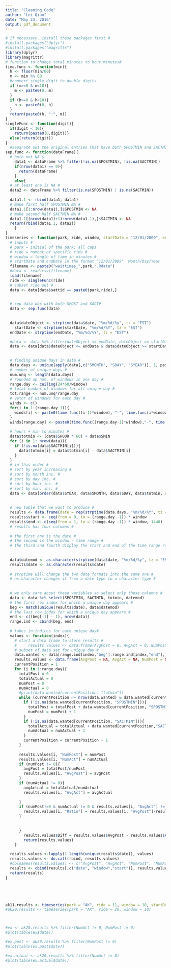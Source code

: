 ---
title: "Cleaning Code"
author: "Lei Qian"
date: "May 23, 2016"
output: pdf_document
---
```{r}
# if necessary, install these packages first #
#install.packages("dplyr")
#install.packages("magrittr")
library(dplyr)
library(magrittr)
# function to change total minutes to hour:minutes#
time.func <- function(min){
  h <- floor(min/60)
  m <- min %% 60
  #convert single digit to double digits
  if (m>=0 & m<10){
    m <- paste0(0, m)
  }
  if (h>=0 & h<10){
    h <- paste0(0, h)
  }
  return(paste0(h, ":", m))
}
singleFunc <- function(digit){
  if(digit < 10){
    return(paste0(0,digit))}
  else(return(digit))
}
  #separate out the original entries that have both SPOSTMIN and SACTMIN
sep.func <- function(dataFrame){
  # both not NA $
	data1 <- dataFrame %>% filter(!is.na(SPOSTMIN), !is.na(SACTMIN))
	if(nrow(data1) == 0){
	  return(dataFrame)
	}
	else{
  # at least one is NA # 
  data2 <- dataFrame %>% filter(is.na(SPOSTMIN) | is.na(SACTMIN))
  
  data1.1 <- rbind(data1, data1)
  # make first half SPOSTMIN NA # 
  data1.1[1:nrow(data1),]$SPOSTMIN <- NA
  # make second half SACTMIN NA #
  data1.1[(nrow(data1)+1):nrow(data1.1),]$SACTMIN <- NA
  return(rbind(data1.1, data2))
	}  
}
timeseries <- function(park, ride, window, startDate = "12/01/2009", endDate = "12/31/2016"){
  # inputs # 
  # park = initial of the park; all caps
  # ride = number of specific ride # 
  # window = length of time in minutes # 
  # startDate and endDate in the format "12/01/2009"  Month/Day/Year
  filename <- paste0("waittimes_",park,".Rdata")
  #data <- read.csv(filename)
  load(filename)
  ride <- singleFunc(ride)
  # subset ride out #
  data <- data[data$sattid == paste0(park,ride),]

  
  # sep data obs with both SPOST and SACT#
  data <- sep.func(data)
  
  
  data$dateObject <- strptime(data$date, "%m/%d/%y", tz = "EST")
	startDate <- strptime(startDate, "%m/%d/%Y", tz = "EST")
  endDate <- strptime(endDate, "%m/%d/%Y", tz = "EST")

  #data <- data %>% filter(dateObject <= endDate, dateObject >= startDate) 
  data <- data[data$dateObject <= endDate & data$dateObject >= startDate,]

  
  # finding unique days in data # 
  data.days <- unique(apply(data[,c("SMONTH", "SDAY", "SYEAR")], 1, paste, collapse = "/"))
  # number of unique days #
  num.unq <- length(data.days)
  # rounded up num. of windows in one day #
  range.day <- ceiling(24*60/window)
  # total number of windows for all unique day # 
  tot.range <- num.unq*range.day
  # vetor of windows for each day # 
  winds <- c()
  for(i in 1:(range.day-1)){
    winds[i] <- paste0(time.func((i-1)*window), "-", time.func(i*window))
  }
  winds[range.day] <- paste0(time.func((range.day-1)*window),"-", time.func(1440))
  
  # hours + min to minutes # 
  data$totmin <- (data$SHOUR * 60) + data$SMIN
  for (i in 1: nrow(data)){
    if (!is.na(data$SACTMIN[i])){
      data$totmin[i] = data$totmin[i] - data$SACTMIN[i]
    }
  }
  # in this order #
  # sort by year increasing # 
  # sort by month inc. #
  # sort by day inc. # 
  # sort by hour inc. # 
  # sort by min. inc. # 
  data <- data[order(data$SYEAR, data$SMONTH, data$SDAY, data$totmin, decreasing = FALSE),]
  
  
  # new table that we want to produce # 
  results <- data.frame(date = rep(strptime(data.days, "%m/%d/%Y", tz = "EST"), each = range.day), window = rep.int(winds, num.unq))
  results$start <- seq(from = 0, to = (range.day -1)) * window
  results$end <- c(seq(from = 1, to = (range.day -1)) * window, 1440) 
  # results has four columns # 
  
  # the first one is the date # 
  # the second is the window - time range # 
  # the third and fourth display the start and end of the time range respectively # 
  
  
  data$datemod <- as.character(strptime(data$date, "%m/%d/%y", tz = "EST"))
  results$date <- as.character(results$date)
  
  # strptime will change the two date formats into the same one # 
  # as.character changes it from a date type to a character type # 
  
  
  # we only care about these variables so select only these columns # 
  data <- data %>% select(SPOSTMIN, SACTMIN, totmin, datemod)
  # the first row index for which a unique day appears # 
  beg <- match(unique(results$date), data$datemod)
  # the last row index for which a unique day appears # 
  end <- c((beg[-1] - 1), nrow(data))
  range.ind <- cbind(beg, end)
  
  # takes in indices for each unique day# 
  values <- function(index){
    # start a data frame to store results # 
    #     results.values <- data.frame(AvgPost = 0, AvgAct = 0, NumPost = 0, NumAct = 0)
    # subset of data set for unique day # 
    data.wanted <- data[range.ind[index,"beg"]:range.ind[index,"end"],]
    results.values <- data.frame(AvgPost = NA, AvgAct = NA, NumPost = NA, NumAct = NA, Ratio = NA)
    currentPosition = 1
    for (i in 1:range.day){
      totalPost = 0
      totalActual = 0
      numPost = 0
      numActual = 0
      #print(data.wanted[currentPosition, "totmin"])
      while (currentPosition <= nrow(data.wanted) & data.wanted[currentPosition, "totmin"] >= results$start[i] & data.wanted[currentPosition, "totmin"] < results$end[i]){
        if (!is.na(data.wanted[currentPosition, "SPOSTMIN"])){
          totalPost = totalPost + data.wanted[currentPosition, "SPOSTMIN"]
          numPost = numPost + 1
        }
        if (!is.na(data.wanted[currentPosition, "SACTMIN"])){
          totalActual = totalActual + data.wanted[currentPosition,"SACTMIN"]
          numActual = numActual + 1
        }
        currentPosition = currentPosition + 1
      }
      
      results.values[i, "NumPost"] = numPost
      results.values[i, "NumAct"] = numActual
      if (numPost != 0){
        avgPost = totalPost/numPost
        results.values[i, "AvgPost"] = avgPost
      }
      if (numActual != 0){
        avgActual = totalActual/numActual
        results.values[i, "AvgAct"] = avgActual
        
      }
      if (numPost!=0 & numActual != 0 & results.values[i, "AvgAct"] != 0){
      	results.values[i, "Ratio"] = results.values[i, "AvgPost"]/results.values[i, "AvgAct"]
      }
       
      
      }
    	results.values$Diff = results.values$AvgPost - results.values$AvgAct
    	return(results.values)
    }

  results.values <-lapply(1:length(unique(results$date)), values)
  results.values <- do.call(rbind, results.values)
  #colnames(results.values) <- c("AvgPost", "AvgAct", "NumPost", "NumAct")
  results <- cbind(results[,c("date", "window","start")], results.values)
  return(results)
}





ak11.results <- timeseries(park = "AK", ride = 11, window = 10, startDate = "08/03/2014", endDate = "08/03/2014")
#ak20.results <- timeseries(park = "AK", ride = 20, window = 10)



#ex <- ak20.results %>% filter(NumAct != 0, NumPost != 0)
#plot(table(ex$date))

#ex.post <- ak20.results %>% filter(NumPost != 0)
#plot(table(ex.post$date))

#ex.actual <- ak20.results %>% filter(NumAct != 0)
#plot(table(ex.actual$date))
```

